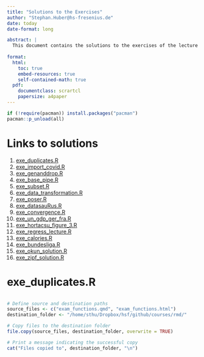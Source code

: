 ```yaml
---
title: "Solutions to the Exercises"
author: "Stephan.Huber@hs-fresenius.de"
date: today
date-format: long

abstract: |
  This document contains the solutions to the exercises of the lecture notes found  [here](https://hubchev.github.io/ds/). 
  
format:
  html:
    toc: true
    embed-resources: true
    self-contained-math: true
  pdf:
    documentclass: scrartcl
    papersize: a4paper
---
```


```r
if (!require(pacman)) install.packages("pacman")
pacman::p_unload(all)
```


# Links to solutions

1.  [exe_duplicates.R](https://raw.githubusercontent.com/hubchev/courses/main/scr/exe_duplicates.R)
2.  [exe_import_covid.R](https://raw.githubusercontent.com/hubchev/courses/main/scr/exe_import_covid.R)
2.  [exe_genanddrop.R](https://raw.githubusercontent.com/hubchev/courses/main/scr/exe_genanddrop.R)
3.  [exe_base_pipe.R](https://raw.githubusercontent.com/hubchev/courses/main/scr/exe_base_pipe.R)
4.  [exe_subset.R](https://raw.githubusercontent.com/hubchev/courses/main/scr/exe_subset.R)
5.  [exe_data_transformation.R](https://raw.githubusercontent.com/hubchev/courses/main/scr/exe_data_transformation.R)
6.  [exe_poser.R](https://raw.githubusercontent.com/hubchev/courses/main/scr/exe_poser.R)
7.  [exe_datasauRus.R](https://raw.githubusercontent.com/hubchev/courses/main/scr/exe_datasauRus.R)
8.  [exe_convergence.R](https://raw.githubusercontent.com/hubchev/courses/main/scr/exe_convergence.R)
9.  [exe_un_gdp_ger_fra.R](https://raw.githubusercontent.com/hubchev/courses/main/scr/exe_un_gdp_ger_fra.R)
10. [exe_hortacsu_figure_3.R](https://raw.githubusercontent.com/hubchev/courses/main/scr/exe_hortacsu_figure_3.R) 
10. [exe_regress_lecture.R](https://raw.githubusercontent.com/hubchev/courses/main/scr/exe_regress_lecture.R)
11. [exe_calories.R](https://raw.githubusercontent.com/hubchev/courses/main/scr/exe_calories.R)
12. [exe_bundesliga.R](https://raw.githubusercontent.com/hubchev/courses/main/scr/exe_bundesliga.R)
13. [exe_okun_solution.R](https://raw.githubusercontent.com/hubchev/courses/main/scr/exe_okun_solution.R)
14. [exe_zipf_solution.R](https://raw.githubusercontent.com/hubchev/courses/main/scr/exe_zipf_solution.R)


# exe_duplicates.R

```r
```




```r
# Define source and destination paths
source_files <- c("exam_functions.qmd", "exam_functions.html")
destination_folder <- "/home/sthu/Dropbox/hsf/github/courses/rmd/"

# Copy files to the destination folder
file.copy(source_files, destination_folder, overwrite = TRUE)

# Print a message indicating the successful copy
cat("Files copied to", destination_folder, "\n")

```